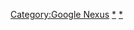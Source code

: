 {{navbox
|name   = Nexus
|title  = [[Google Nexus]]
|image = [[File:Nexus logo 2015.svg|150px]]
|listclass = hlist

|group1 = [[Google_Nexus#比較|智能手机]]
|list1  = 
* [[Nexus One|HTC Nexus One]]
* [[Nexus S|Samsung Nexus S]]
* [[Galaxy Nexus|Samsung Galaxy Nexus]]
* [[Nexus 4|LG Nexus 4]]
* [[Nexus 5|LG Nexus 5]]
* [[Nexus 5X|LG Nexus 5X]]
* [[Nexus 6|Motorola Nexus 6]]
* [[Nexus 6P|Huawei Nexus 6P]]

|group2 = [[Google_Nexus#平板電腦|平板电脑]]
|list2  = 
* Asus Nexus 7 
**[[Nexus 7|第一代]]
**[[Nexus 7 (2013)|第二代]]
* [[Nexus 9|HTC Nexus 9]]
* [[Nexus 10|Samsung Nexus 10]]

|group3 = [[多媒体播放器]]
|list3  = 
* [[Nexus Q]]
* [[Nexus Player]]

|group4 = 相關產品
|list4  = 
* [[Google Pixel]]
* [[Google Play版設備列表|Google Play版]]
| below  =
}}[[Category:Google Nexus]]<noinclude>
[[Category:Google|*]]
[[Category:Android|*]]
</noinclude>